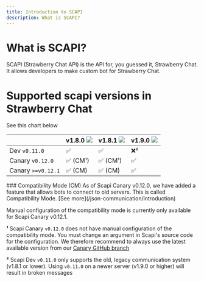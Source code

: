```yaml
---
title: Introduction to SCAPI
description: What is SCAPI?
---
```


# What is SCAPI?

SCAPI (Strawberry Chat API) is the API for, you guessed it, Strawberry Chat. It allows developers to make custom bot
for Strawberry Chat.

# Supported scapi versions in Strawberry Chat
See this chart below

|                     | v1.8.0 ![](https://img.shields.io/badge/OldStable-green)   | v1.8.1 ![](https://img.shields.io/badge/Stable-success) | v1.9.0 ![](https://img.shields.io/badge/Canary-yellow) |
|---------------------|------------------------------------------------------------|---------------------------------------------------------|--------------------------------------------------------|
| Dev `v0.11.0`       |  ✅                                                        | ✅                                                     | ❌²                                                    |
| Canary `v0.12.0`    |  ✅ (CM¹)                                                  | ✅ (CM¹)                                               | ✅                                                     | 
| Canary `>=v0.12.1`  |  ✅ (CM)                                                   | ✅ (CM)                                                | ✅                                                     | 

<Tip>
    ### Compatibility Mode (CM)
    As of Scapi Canary v0.12.0, we have added a feature that allows bots to connect to old servers.
    This is called Compatibility Mode.
    [See more](/json-communication/introduction)
</Tip>

<Warning>Manual configuration of the compatibility mode is currently only available for Scapi Canary v0.12.1.</Warning>

**¹** Scapi Canary `v0.12.0` does not have manual configuration of the compatibility mode. You must change an argument in Scapi's source code for the configuration.
We therefore recommend to always use the latest available version from our [Canary GitHub branch](https://github.com/Strawberry-Foundations/strawberry-chat/tree/json-communication)

**²** Scapi Dev `v0.11.0` only supports the old, legacy communication system (v1.8.1 or lower). Using `v0.11.0` on a newer server (v1.9.0 or higher) will result in broken messages